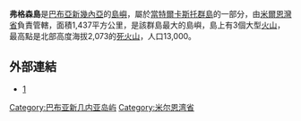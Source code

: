 {{noteTA
|G1 = TO
}}
{{Infobox islands
| name             = 弗格森島
| image name       = FergussonIslandTopography.png
| image caption    = 
| image size       = 250px
|map_custom=yes
| locator map      = {{Location map|Papua New Guinea|lat=-9.5|long=150.666667|float=center |width=250}}
| native name      = 
| native name link = 
| nickname         = 
| location         = 
| coordinates      = {{coord|9|30|S|150|40|E|display=inline,title}}
| archipelago      = [[當特爾卡斯托群島|當特爾卡斯托群島]]
| total islands    = 
| major islands    = 
| area km2         = 1437
| length km        = 
| width km         = 
| highest mount    = 
| elevation m      = 2073
| country          = {{PNG}}
| country admin divisions title     = 省
| country admin divisions           = [[米爾恩灣省|米爾恩灣省]]
| country admin divisions title 1   = 
| country admin divisions 1         = 
| country admin divisions title 2   = 
| country admin divisions 2         = 
| country largest city              = 
| country largest city population   = 
| population       = 13000
| population as of = 
| density km2      = 
| ethnic groups    = 
| additional info  =
}}

'''弗格森島'''是[[巴布亞新幾內亞|巴布亞新幾內亞]]的[[島嶼|島嶼]]，屬於[[當特爾卡斯托群島|當特爾卡斯托群島]]的一部分，由[[米爾恩灣省|米爾恩灣省]]負責管轄，面積1,437平方公里，是該群島最大的島嶼，島上有3個大型[[火山|火山]]，最高點是北部高度海拔2,073的[[死火山|死火山]]，人口13,000。

==外部連結==
*[https://web.archive.org/web/20110724013016/http://www.orchidspng.com/island_of_new_guinea.html]

[[Category:巴布亚新几内亚岛屿|Category:巴布亚新几内亚岛屿]]
[[Category:米尔恩湾省|Category:米尔恩湾省]]

{{PapuaNewGuinea-stub}}